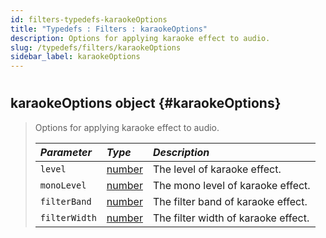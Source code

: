 ```yaml
---
id: filters-typedefs-karaokeOptions
title: "Typedefs : Filters : karaokeOptions"
description: Options for applying karaoke effect to audio.
slug: /typedefs/filters/karaokeOptions
sidebar_label: karaokeOptions
---
```



#

## karaokeOptions <span className="info badge">object</span> {#karaokeOptions}

> Options for applying karaoke effect to audio.
>
> | <i className="fa-solid fa-hashtag"/> Parameter | <i className="fa-solid fa-font"/> Type                                                            | <i className="fa-solid fa-list"/> Description |
> |:-----------------------------------------------|:--------------------------------------------------------------------------------------------------|:----------------------------------------------|
> | `level`                                        | [number](https://developer.mozilla.org/en-US/docs/Web/JavaScript/Reference/Global_Objects/Number) | The level of karaoke effect.                  |
> | `monoLevel`                                    | [number](https://developer.mozilla.org/en-US/docs/Web/JavaScript/Reference/Global_Objects/Number) | The mono level of karaoke effect.             |
> | `filterBand`                                   | [number](https://developer.mozilla.org/en-US/docs/Web/JavaScript/Reference/Global_Objects/Number) | The filter band of karaoke effect.            |
> | `filterWidth`                                  | [number](https://developer.mozilla.org/en-US/docs/Web/JavaScript/Reference/Global_Objects/Number) | The filter width of karaoke effect.           |